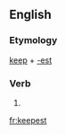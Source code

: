 ==English==

===Etymology===
[[keep]] + [[-est]]

===Verb===
{{en-verb form}}

# {{inflection of|keep||2|s|pres|actv|indc|lang=en}}

[[fr:keepest]]